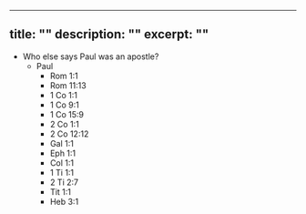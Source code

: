 ---
title: ""
description: ""
excerpt: ""
----
<Verse book="" verse="" version="">
</Verse>
<Verse book="" verse="" version="">
</Verse>
<Verse book="" verse="" version="">
</Verse>


  - Who else says Paul was an apostle?
    - Paul
      - Rom 1:1
      - Rom 11:13
      - 1 Co 1:1
      - 1 Co 9:1
      - 1 Co 15:9
      - 2 Co 1:1
      - 2 Co 12:12
      - Gal 1:1
      - Eph 1:1
      - Col 1:1
      - 1 Ti 1:1
      - 2 Ti 2:7
      - Tit 1:1
      - Heb 3:1
